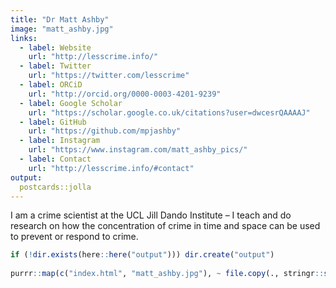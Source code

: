 ```yaml
---
title: "Dr Matt Ashby"
image: "matt_ashby.jpg"
links:
  - label: Website
    url: "http://lesscrime.info/"
  - label: Twitter
    url: "https://twitter.com/lesscrime"
  - label: ORCiD
    url: "http://orcid.org/0000-0003-4201-9239"
  - label: Google Scholar
    url: "https://scholar.google.co.uk/citations?user=dwcesrQAAAAJ"
  - label: GitHub
    url: "https://github.com/mpjashby"
  - label: Instagram
    url: "https://www.instagram.com/matt_ashby_pics/"
  - label: Contact
    url: "http://lesscrime.info/#contact"
output:
  postcards::jolla
---
```

 
I am a crime scientist at the UCL Jill Dando Institute -- I teach and do 
research on how the concentration of crime in time and space can be used to 
prevent or respond to crime.

```r
if (!dir.exists(here::here("output"))) dir.create("output")
  
purrr::map(c("index.html", "matt_ashby.jpg"), ~ file.copy(., stringr::str_glue("output/{.}")))
```
